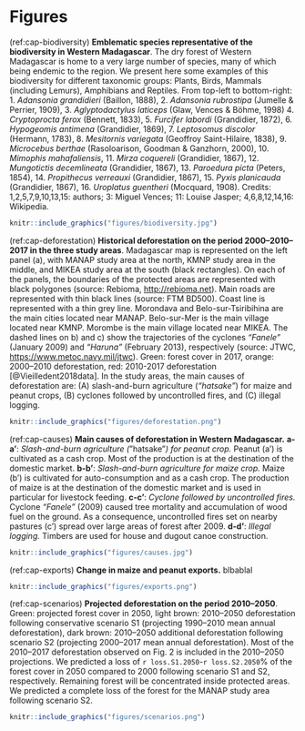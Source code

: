 # Figures

<!-- ======================== -->
<!-- Biodiversity -->
<!-- ======================== -->

(ref:cap-biodiversity) **Emblematic species representative of the biodiversity in Western Madagascar**. The dry forest of Western Madagascar is home to a very large number of species, many of which being endemic to the region. We present here some examples of this biodiversity for different taxonomic groups: Plants, Birds, Mammals (including Lemurs), Amphibians and Reptiles. From top-left to bottom-right: 1. _Adansonia grandidieri_ (Baillon, 1888), 2. _Adansonia rubrostipa_ (Jumelle & Perrier, 1909), 3. _Aglyptodactylus laticeps_ (Glaw, Vences & Böhme, 1998) 4. _Cryptoprocta ferox_ (Bennett, 1833), 5. _Furcifer labordi_ (Grandidier, 1872), 6. _Hypogeomis antimena_ (Grandidier, 1869), 7. _Leptosomus discolor_ (Hermann, 1783), 8. _Mesitornis variegata_ (Geoffroy Saint-Hilaire, 1838), 9. _Microcebus berthae_ (Rasoloarison, Goodman & Ganzhorn, 2000), 10. _Mimophis mahafaliensis_, 11. _Mirza coquereli_ (Grandidier, 1867), 12. _Mungotictis decemlineata_ (Grandidier, 1867), 13. _Paroedura picta_ (Peters, 1854), 14. _Propithecus verreauxi_ (Grandidier, 1867), 15. _Pyxis planicauda_ (Grandidier, 1867), 16. _Uroplatus guentheri_ (Mocquard, 1908). Credits: 1,2,5,7,9,10,13,15: authors; 3: Miguel Vences; 11: Louise Jasper; 4,6,8,12,14,16: Wikipedia.

```r
knitr::include_graphics("figures/biodiversity.jpg")
```

<!-- ======================== -->
<!-- Historical deforestation -->
<!-- ======================== -->

(ref:cap-deforestation) **Historical deforestation on the period 2000--2010--2017 in the three study areas**. Madagascar map is represented on the left panel (a), with MANAP study area at the north, KMNP study area in the middle, and MIKEA study area at the south (black rectangles). On each of the panels, the boundaries of the protected areas are represented with black polygones (source: Rebioma, <http://rebioma.net>). Main roads are represented with thin black lines (source: FTM BD500). Coast line is represented with a thin grey line. Morondava and Belo-sur-Tsiribihina are the main cities located near MANAP. Belo-sur-Mer is the main village located near KMNP. Morombe is the main village located near MIKEA. The dashed lines on b) and c) show the trajectories of the cyclones _"Fanele"_ (January 2009) and _"Haruna"_ (February 2013), respectively (source: JTWC, <https://www.metoc.navy.mil/jtwc>). Green: forest cover in 2017, orange: 2000--2010 deforestation, red: 2010-2017 deforestation [@Vieilledent2018data]. In the study areas, the main causes of deforestation are: (A) slash-and-burn agriculture (_"hatsake"_) for maize and peanut crops, (B) cyclones followed by uncontrolled fires, and (C) illegal logging. 

```r
knitr::include_graphics("figures/deforestation.png")
```

<!-- ======================== -->
<!-- Causes -->
<!-- ======================== -->

(ref:cap-causes) **Main causes of deforestation in Western Madagascar.** **a-a'**: _Slash-and-burn agriculture (_"hatsake"_) for peanut crop._ Peanut (a') is cultivated as a cash crop. Most of the production is at the destination of the domestic market. **b-b'**: _Slash-and-burn agriculture for maize crop._ Maize (b') is cultivated for auto-consumption and as a cash crop. The production of maize is at the destination of the domestic market and is used in particular for livestock feeding. **c-c'**: _Cyclone followed by uncontrolled fires._ Cyclone _"Fanele"_ (2009) caused tree mortality and accumulation of wood fuel on the ground. As a consequence, uncontrolled fires set on nearby pastures (c') spread over large areas of forest after 2009. **d-d'**: _Illegal logging._ Timbers are used for house and dugout canoe construction.

```r
knitr::include_graphics("figures/causes.jpg")
```

<!-- ======================== -->
<!-- Exports -->
<!-- ======================== -->

(ref:cap-exports) **Change in maize and peanut exports.** blbablal

```r
knitr::include_graphics("figures/exports.png")
```

<!-- ======================= -->
<!-- Deforestation scenarios -->
<!-- ======================= -->

(ref:cap-scenarios) **Projected deforestation on the period 2010--2050**. Green: projected forest cover in 2050, light brown: 2010--2050 deforestation following conservative scenario S1 (projecting 1990--2010 mean annual deforestation), dark brown: 2010--2050 additional deforestation following scenario S2 (projecting 2000--2017 mean annual deforestation). Most of the 2010--2017 deforestation observed on Fig. 2 is included in the 2010--2050 projections. We predicted a loss of `r loss.S1.2050`-`r loss.S2.2050`% of the forest cover in 2050 compared to 2000 following scenario S1 and S2, respectively. Remaining forest will be concentrated inside protected areas. We predicted a complete loss of the forest for the MANAP study area following scenario S2.

```r
knitr::include_graphics("figures/scenarios.png")
```

\newpage